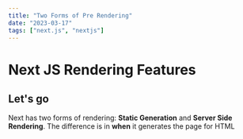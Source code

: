 ```yaml
---
title: "Two Forms of Pre Rendering"
date: "2023-03-17"
tags: ["next.js", "nextjs"]
---
```


# Next JS Rendering Features

## Let's go

Next has two forms of rendering: **Static Generation** and **Server Side Rendering**.
The difference is in **when** it generates the page for HTML
